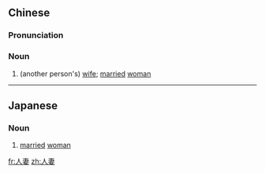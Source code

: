 ==Chinese==
{{zh-forms}}

===Pronunciation===
{{zh-pron
|m=rénqī
|cat=n
}}

===Noun===
{{zh-noun}}

# (another person's) [[wife]]; [[married]] [[woman]]

----

==Japanese==
{{ja-kanjitab|ひと|つま|k2=づま|yomi=on}}

===Noun===
{{ja-noun|ひとづま}}

# [[married]] [[woman]]

[[fr:人妻]]
[[zh:人妻]]